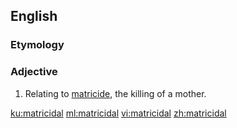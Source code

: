 ==English==

===Etymology===
{{suffix|en|matricide|al}}

===Adjective===
{{en-adj|-}}

# Relating to [[matricide]], the killing of a mother.

[[ku:matricidal]]
[[ml:matricidal]]
[[vi:matricidal]]
[[zh:matricidal]]